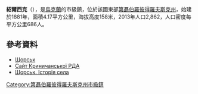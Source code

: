 {{No footnotes|time=2015-09-16T15:13:18+00:00}}
{{coord|48|21|9|N|34|7|0|E|scale:30000_region:UA|display=title}}

'''紹爾西克'''（{{lang-uk|Божедарівка}}），是[[烏克蘭|烏克蘭]]的市級鎮，位於該國東部[[第聶伯羅彼得羅夫斯克州|第聶伯羅彼得羅夫斯克州]]，始建於1881年，面積4.17平方公里，海拔高度158米，2013年人口2,862，人口密度每平方公里686人。

==參考資料==
*[http://gska2.rada.gov.ua/pls/z7502/A005?rdat1=15.08.2011&rf7571=5476 Щорськ]{{dead link|date=2018年4月 |bot=InternetArchiveBot |fix-attempted=yes }}
* [http://www.krinich-rn.dp.gov.ua/OBLADM/krinch_rda.nsf/a57ed39423da8150c2257424002d84e8/a77a3ca33522c365c225763f006fa06b?OpenDocument Сайт Криничанської РДА] {{Wayback|url=http://www.krinich-rn.dp.gov.ua/OBLADM/krinch_rda.nsf/a57ed39423da8150c2257424002d84e8/a77a3ca33522c365c225763f006fa06b?OpenDocument |date=20170126080753 }}
* [http://imsu-dnipropetrovsk.com/mista-i-sela/krynychanskyj-rajon/shhorsk.html Щорськ. Історія села] {{Wayback|url=http://imsu-dnipropetrovsk.com/mista-i-sela/krynychanskyj-rajon/shhorsk.html |date=20210421090126 }}

{{DEFAULTSORT:Божедарівка}}
[[Category:第聶伯羅彼得羅夫斯克州市級鎮|Category:第聶伯羅彼得羅夫斯克州市級鎮]]


{{Dnipropetrovsk-geo-stub}}